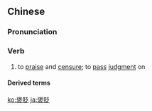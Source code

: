 ==Chinese==
{{zh-forms|s=褒贬}}

===Pronunciation===
{{zh-pron
|m=bāobiǎn
|c=bou1 bin2
|mn=po-pián
|cat=v
}}

===Verb===
{{zh-verb}}

# to [[praise]] and [[censure]]; to [[pass]] [[judgment]] on

====Derived terms====
{{zh-der|一字褒貶|褒貶與奪|落褒貶}}

{{zh-cat|Antonymous}}

[[ko:褒貶]]
[[ja:褒貶]]